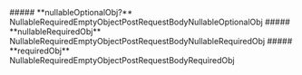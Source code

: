 
<Collapsible>
    ##### **nullableOptionalObj?** NullableRequiredEmptyObjectPostRequestBodyNullableOptionalObj
    <Collapsible.Break/>
    <NullableRequiredEmptyObjectPostRequestBodyNullableOptionalObj/>
</Collapsible>

<Collapsible>
    ##### **nullableRequiredObj** NullableRequiredEmptyObjectPostRequestBodyNullableRequiredObj
    <Collapsible.Break/>
    <NullableRequiredEmptyObjectPostRequestBodyNullableRequiredObj/>
</Collapsible>

<Collapsible>
    ##### **requiredObj** NullableRequiredEmptyObjectPostRequestBodyRequiredObj
    <Collapsible.Break/>
    <NullableRequiredEmptyObjectPostRequestBodyRequiredObj/>
</Collapsible>

